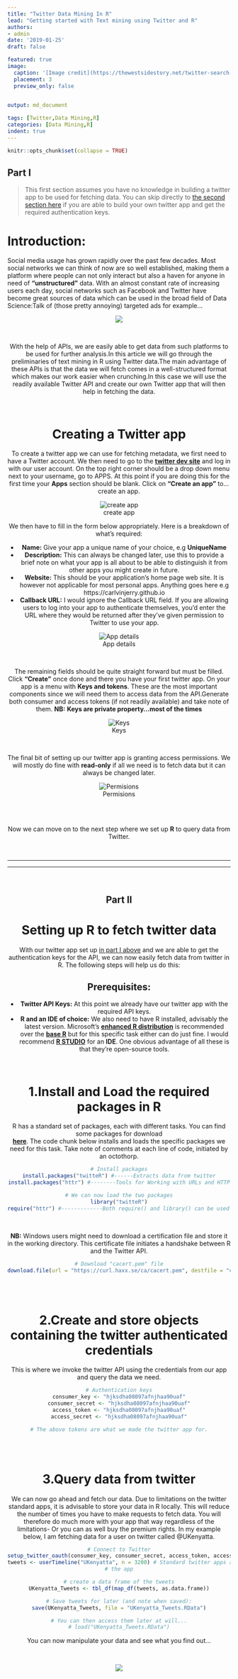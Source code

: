 ```yaml
---
title: "Twitter Data Mining In R"
lead: "Getting started with Text mining using Twitter and R"
authors:
- admin
date: '2019-01-25'
draft: false

featured: true
image:
  caption: '[Image credit](https://thewestsidestory.net/twitter-search-index-now-allows-users-search-every-tweet-ever-since-2006/)'
  placement: 3
  preview_only: false


output: md_document
  
tags: [Twitter,Data Mining,R]
categories: [Data Mining,R]
indent: true
---
```

 

```r
knitr::opts_chunk$set(collapse = TRUE)
```

## Part I {#PartI}
>This first section assumes you have no knowledge in building a twitter app to be used for fetching data. You can skip directly to [the second section here](#PartII) if you are able to build your own twitter app and get the required authentication keys.

# Introduction:
Social media usage has grown rapidly over the past few decades. Most social networks we can think of now are so well established, making them a platform where people can not only interact but also a haven for anyone in need of **"unstructured"** data. With an almost constant rate of increasing users each day, social networks such as Facebook and Twitter have become great sources of data which can be used in the broad field of Data Science:Talk of (those pretty annoying) targeted ads for example...

<center>
![](https://media.giphy.com/media/3o6Mbmg6AchRmB4ylO/giphy.gif)
<center>


<br>

With the help of APIs, we are easily able to get data from such platforms to be used for further analysis.In this article we will go through the preliminaries of text mining in R using Twitter data.The main advantage of these APIs is that the data we will fetch comes in a well-structured format which makes our work easier when crunching.In this case we will use the readily available Twitter API and create our own Twitter app that will then help in fetching the data. 

<br>

# Creating a Twitter app
To create a twitter app we can use for fetching metadata, we first need to have a Twitter account. We then need to go to the [__twitter dev site__](https://developer.twitter.com/) and log in with our user account.
On the top right corner should be a drop down menu next to your username, go to APPS. At this point if you are doing this for the first time your **Apps** section should be blank. Click on **"Create an app"** to... create an app.  

<center>

![create app](https://github.com/CarlvinJerry/sources/blob/master/static/MyImages/apps.PNG?raw=true)
</center>



We then have to fill in the form below appropriately. Here is a breakdown of what's required:

- **Name:**
Give your app a unique name of your choice, e.g __UniqueName__
- **Description:**
This can always be changed later, use this to provide a brief note on what your app is all about to be able to distinguish it from other apps you might create in future. 
- **Website:**
This should be your application's home page web site. It is however not applicable for most personal apps. Anything goes here e.g https://carlvinjerry.github.io
- **Callback URL:**
I would ignore the Callback URL field. If you are allowing users to log into your app to authenticate themselves, you'd enter the URL where they would be returned after they've given permission to Twitter to use your app.  


<center>
 ![App details](https://github.com/CarlvinJerry/sources/blob/master/static/MyImages/apps2.PNG?raw=true)
 
 </center>

 <br>

The remaining fields should be quite straight forward but must be filled. Click **"Create"** once done and there you have your first twitter app.
On your app is a menu with __Keys and tokens__. These are the most important components since we will need them to access data from the API.Generate both consumer and access tokens (if not readily available) and take note of them. __NB:__ __Keys are private property...most of the times__

<center>
![Keys](https://github.com/CarlvinJerry/sources/blob/master/static/MyImages/keys.PNG?raw=true)
 </center>
 
 <br>

The final bit of setting up our twitter app is granting access permissions. We will mostly do fine with __read-only__ if all we need is to fetch data but it can always be changed later.

<center>
![Permisions](https://github.com/CarlvinJerry/sources/blob/master/static/MyImages/permisions.PNG?raw=true)
 </center>
 
<br><br> 

Now we can move on to the next step where we set up __R__ to query data from Twitter.

<br>

*** 
*** 

<br>

## Part II {#PartII}
# Setting up R to fetch twitter data
With our twitter app set up [in part I above](#PartI) and we are able to get the authentication keys for the API, we can now easily fetch data from twitter in R. The following steps will help us do this:

<style>
div.blue { background-color:#e6f0ff; border-radius: 5px; padding: 20px;}
</style>
<div class = "blue">

# Prerequisites:
- **Twitter API Keys:** At this point we already have our twitter app with the required API keys.
- **R and an IDE of choice:** We also need to have R installed, advisably the latest version. Microsoft's [__enhanced R distribution__](https://mran.microsoft.com/open) is recommended over the
[**base R**](https://cran.r-project.org/bin/windows/base/) but for this specific task either can do just fine. I would recommend [**R STUDIO**](https://www.rstudio.com/products/rstudio/download/) for an **IDE**. One obvious advantage of all these is that they're open-source tools.
</div>

<br>

# 1.Install and Load the required packages in R
R has a standard set of packages, each with different tasks. You can find some packages for download  
[**here**](https://cran.cnr.berkeley.edu/). The code chunk below installs and loads the specific packages we need for this task. Take note of comments at each line of code, initiated by an octothorp.

```r
# Install packages
install.packages("twitteR") #------Extracts data from twitter
install.packages("httr") #--------Tools for Working with URLs and HTTP
```
```r
# We can now load the two packages
library("twitteR")
require("httr") #-------------Both require() and library() can be used to call an installed package
```

<br>

**NB:** Windows users might need to download a certification file and store it in the working directory. This certificate file initiates a handshake between R and the Twitter API.
```r
# Download "cacert.pem" file
download.file(url = "https://curl.haxx.se/ca/cacert.pem", destfile = "cacert.pem")
```

<br><br>

# 2.Create and store objects containing the twitter authenticated credentials 
This is where we invoke the twitter API using the credentials from our app and query the data we need.
```r
# Authentication keys
consumer_key <- "hjksdha08097afnjhaa90uaf"
consumer_secret <- "hjksdha08097afnjhaa90uaf"
access_token <- "hjksdha08097afnjhaa90uaf"
access_secret <- "hjksdha08097afnjhaa90uaf"

# The above tokens are what we made the twitter app for.
```

<br><br>

# 3.Query data from twitter
We can now go ahead and fetch our data. Due to limitations on the twitter standard apps, it is advisable to store your data in R locally. This will reduce the number of times you have to make requests to fetch data. You will therefore do much more with your app that way regardless of the limitations- Or you can as well buy the premium rights. In my example below, I am fetching data for a user on twitter called @UKenyatta.

```r
# Connect to Twitter
setup_twitter_oauth(consumer_key, consumer_secret, access_token, access_secret)
tweets <- userTimeline("UKenyatta", n = 3200) # Standard twitter apps are limited to 3200 tweets per                                                  #download session. This could come out less depending on
# the app

# create a data frame of the tweets
UKenyatta_Tweets <- tbl_df(map_df(tweets, as.data.frame))

# Save tweets for later (and note when saved):
save(UKenyatta_Tweets, file = "UKenyatta_Tweets.RData")

# You can then access them later at will...
# load("UKenyatta_Tweets.RData")
```

You can now manipulate your data and see what you find out...


<br>



<center>

![](https://fontmeme.com/permalink/190129/8b378e9ce35b7a28dd150c4f1d656807.png)
</center>

<br>


